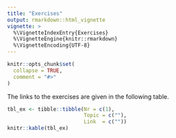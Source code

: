 ```yaml
---
title: "Exercises"
output: rmarkdown::html_vignette
vignette: >
  %\VignetteIndexEntry{Exercises}
  %\VignetteEngine{knitr::rmarkdown}
  %\VignetteEncoding{UTF-8}
---
```


```r
knitr::opts_chunk$set(
  collapse = TRUE,
  comment = "#>"
)
```

The links to the exercises are given in the following table. 

```r
tbl_ex <- tibble::tibble(Nr = c(1),
                         Topic = c(""),
                         Link  = c(""))
knitr::kable(tbl_ex)
```
